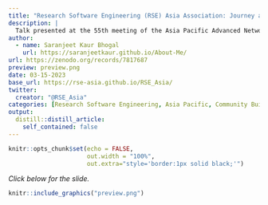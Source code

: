 ```yaml
---
title: "Research Software Engineering (RSE) Asia Association: Journey and Future Plans"
description: |
  Talk presented at the 55th meeting of the Asia Pacific Advanced Network (APAN55) during the “Open and Sharing Data Working Group (OSDWG): Asia Pacific Open-Sharing Data and National Research and Education Network (NREN) Open Science” session in Kathmandu, Nepal.
author:
  - name: Saranjeet Kaur Bhogal
    url: https://saranjeetkaur.github.io/About-Me/
url: https://zenodo.org/records/7817687
preview: preview.png
date: 03-15-2023
base_url: https://rse-asia.github.io/RSE_Asia/
twitter:
  creator: "@RSE_Asia"
categories: [Research Software Engineering, Asia Pacific, Community Building, Open Science, National Research and Education Network]
output:
  distill::distill_article:
    self_contained: false
---
```

  
  
```r
knitr::opts_chunk$set(echo = FALSE,
                      out.width = "100%",
                      out.extra="style='border:1px solid black;'")
```

*Click below for the slide.*
  
<a href="`r rmarkdown::metadata$url`">
```r
knitr::include_graphics("preview.png")
```
</a>
